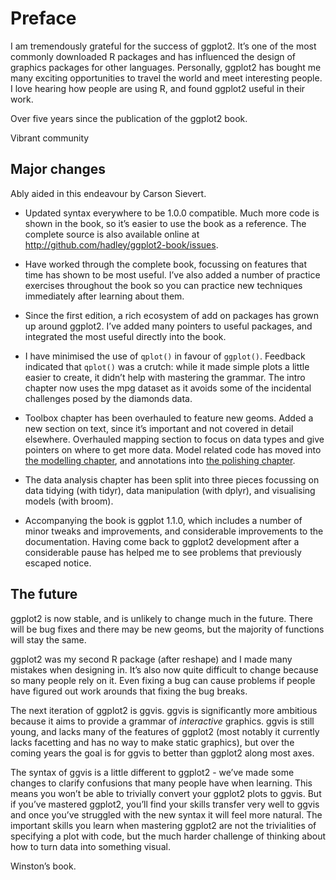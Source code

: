 # Preface

I am tremendously grateful for the success of ggplot2. It's one of the most commonly downloaded R packages and has influenced the design of graphics packages for other languages. Personally, ggplot2 has bought me many exciting opportunities to travel the world and meet interesting people. I love hearing how people are using R, and found ggplot2 useful in their work. 

Over five years since the publication of the ggplot2 book.

Vibrant community

## Major changes

Ably aided in this endeavour by Carson Sievert.

* Updated syntax everywhere to be 1.0.0 compatible. Much more code is shown in 
  the book, so it's easier to use the book as a reference. The complete source 
  is also available online at <http://github.com/hadley/ggplot2-book/issues>.

* Have worked through the complete book, focussing on features that time has 
  shown to be most useful. I've also added a number of practice exercises
  throughout the book so you can practice new techniques immediately after
  learning about them.

* Since the first edition, a rich ecosystem of add on packages has grown
  up around ggplot2. I've added many pointers to useful packages, and 
  integrated the most useful directly into the book.
  
* I have minimised the use of `qplot()` in favour of `ggplot()`. Feedback 
  indicated that `qplot()` was a crutch: while it made simple plots a little
  easier to create, it didn't help with mastering the grammar. The intro
  chapter now uses the mpg dataset as it avoids some of the incidental 
  challenges posed by the diamonds data.

* Toolbox chapter has been overhauled to feature new geoms. Added a new
  section on text, since it's important and not covered in detail elsewhere.
  Overhauled mapping section to focus on data types and give pointers on
  where to get more data. Model related code has moved into 
  [the modelling chapter](#cha:modelling), and annotations into 
  [the polishing chapter](#cha:polishing).

* The data analysis chapter has been split into three pieces focussing on
  data tidying (with tidyr), data manipulation (with dplyr), and 
  visualising models (with broom).
  
* Accompanying the book is ggplot 1.1.0, which includes a number of minor
  tweaks and improvements, and considerable improvements to the documentation. 
  Having come back to ggplot2 development after a considerable pause has
  helped me to see problems that previously escaped notice.

## The future

ggplot2 is now stable, and is unlikely to change much in the future. There will be bug fixes and there may be new geoms, but the majority of functions will stay the same. 

ggplot2 was my second R package (after reshape) and I made many mistakes when designing in. It's also now quite difficult to change because so many people rely on it. Even fixing a bug can cause problems if people have figured out work arounds that fixing the bug breaks. 

The next iteration of ggplot2 is ggvis. ggvis is significantly more ambitious because it aims to provide a grammar of _interactive_ graphics. ggvis is still young, and lacks many of the features of ggplot2 (most notably it currently lacks facetting and has no way to make static graphics), but over the coming years the goal is for ggvis to better than ggplot2 along most axes.

The syntax of ggvis is a little different to ggplot2 - we've made some changes to clarify confusions that many people have when learning. This means you won't be able to trivially convert your ggplot2 plots to ggvis. But if you've mastered ggplot2, you'll find your skills transfer very well to ggvis and once you've struggled with the new syntax it will feel more natural. The important skills you learn when mastering ggplot2 are not the trivialities of specifying a plot with code, but the much harder challenge of thinking about how to turn data into something visual. 

Winston's book.